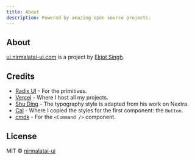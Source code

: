```yaml
---
title: About
description: Powered by amazing open source projects.
---
```


## About

[ui.nirmalatai-ui.com](https://ui.nirmalatai-ui.com) is a project by [Ekjot Singh](https://nirmalatai-ui.com).

## Credits

- [Radix UI](https://radix-ui.com) - For the primitives.
- [Vercel](https://vercel.com) - Where I host all my projects.
- [Shu Ding](https://shud.in) - The typography style is adapted from his work on Nextra.
- [Cal](https://cal.com) - Where I copied the styles for the first component: the `Button`.
- [cmdk](https://cmdk.paco.me) - For the `<Command />` component.

## License

MIT © [nirmalatai-ui](https://nirmalatai-ui.com)
